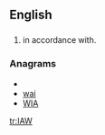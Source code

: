 ==English==

==={{initialism}}===
{{en-initialism}}

# in accordance with.

===Anagrams===
* {{alphagram|aiw}}
* [[wai#English|wai]]
* [[WIA#English|WIA]]


[[tr:IAW]]